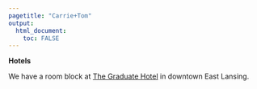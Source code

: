 ---
pagetitle: "Carrie+Tom"
output: 
  html_document:
    toc: FALSE
---

**Hotels**

We have a room block at [The Graduate Hotel](https://www.graduatehotels.com/east-lansing/){target="_blank"} in downtown East Lansing.